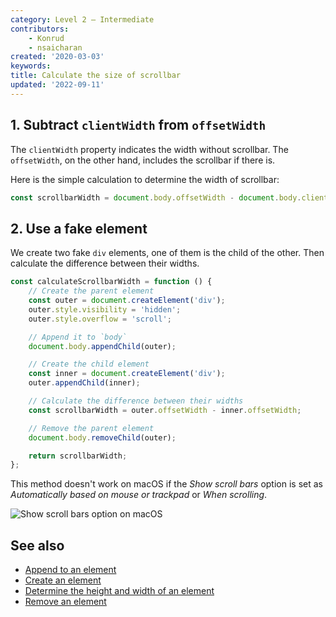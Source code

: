 ```yaml
---
category: Level 2 — Intermediate
contributors:
    - Konrud
    - nsaicharan
created: '2020-03-03'
keywords:
title: Calculate the size of scrollbar
updated: '2022-09-11'
---
```


## 1. Subtract `clientWidth` from `offsetWidth`

The `clientWidth` property indicates the width without scrollbar. The `offsetWidth`, on the other hand, includes the scrollbar if there is.

Here is the simple calculation to determine the width of scrollbar:

```js
const scrollbarWidth = document.body.offsetWidth - document.body.clientWidth;
```

## 2. Use a fake element

We create two fake `div` elements, one of them is the child of the other. Then calculate the difference between their widths.

```js
const calculateScrollbarWidth = function () {
    // Create the parent element
    const outer = document.createElement('div');
    outer.style.visibility = 'hidden';
    outer.style.overflow = 'scroll';

    // Append it to `body`
    document.body.appendChild(outer);

    // Create the child element
    const inner = document.createElement('div');
    outer.appendChild(inner);

    // Calculate the difference between their widths
    const scrollbarWidth = outer.offsetWidth - inner.offsetWidth;

    // Remove the parent element
    document.body.removeChild(outer);

    return scrollbarWidth;
};
```

This method doesn't work on macOS if the _Show scroll bars_ option is set as _Automatically based on mouse or trackpad_ or _When scrolling_.

![Show scroll bars option on macOS](/assets/html-dom/scroll-macos.png)

## See also

-   [Append to an element](https://phuoc.ng/collection/html-dom/append-to-an-element)
-   [Create an element](https://phuoc.ng/collection/html-dom/create-an-element)
-   [Determine the height and width of an element](https://phuoc.ng/collection/html-dom/determine-the-height-and-width-of-an-element)
-   [Remove an element](https://phuoc.ng/collection/html-dom/remove-an-element)
